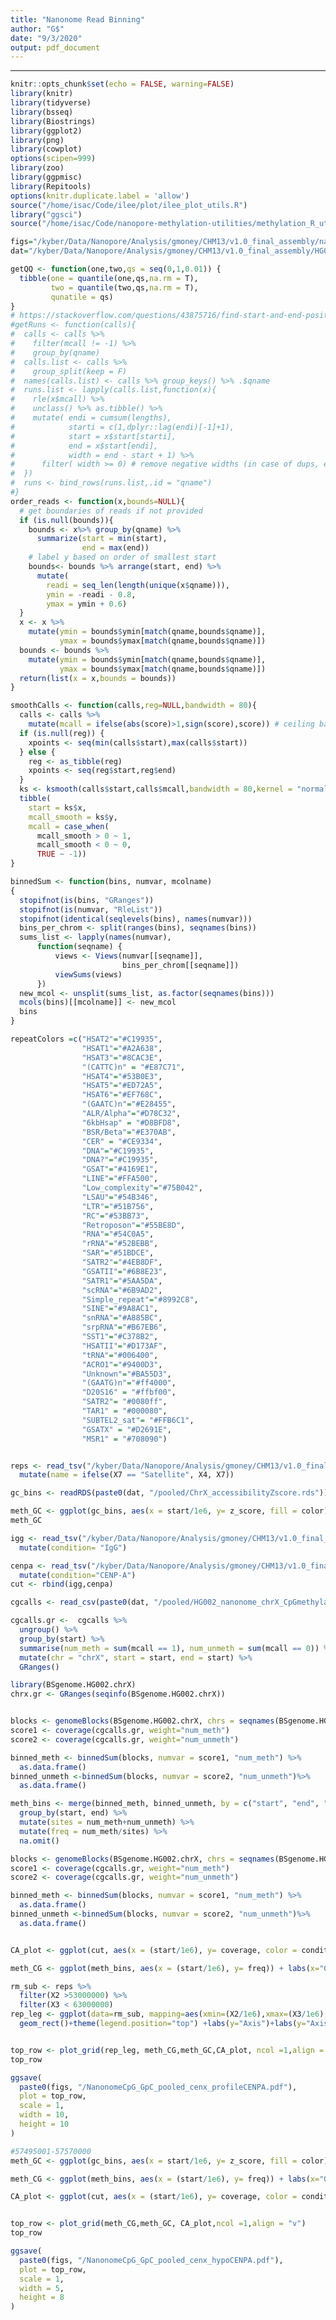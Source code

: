 ```yaml
---
title: "Nanonome Read Binning"
author: "G$"
date: "9/3/2020"
output: pdf_document
---
```


---
```r
knitr::opts_chunk$set(echo = FALSE, warning=FALSE)
library(knitr)
library(tidyverse)
library(bsseq)
library(Biostrings)
library(ggplot2)
library(png)
library(cowplot)
options(scipen=999)
library(zoo)
library(ggpmisc)
library(Repitools)
options(knitr.duplicate.label = 'allow')
source("/home/isac/Code/ilee/plot/ilee_plot_utils.R")
library("ggsci")
source("/home/isac/Code/nanopore-methylation-utilities/methylation_R_utils.R")
```

```r
figs="/kyber/Data/Nanopore/Analysis/gmoney/CHM13/v1.0_final_assembly/nanonome/figures"
dat="/kyber/Data/Nanopore/Analysis/gmoney/CHM13/v1.0_final_assembly/HG002/nanonome/methylation_calls"

```


```r
getQQ <- function(one,two,qs = seq(0,1,0.01)) {
  tibble(one = quantile(one,qs,na.rm = T),
         two = quantile(two,qs,na.rm = T),
         qunatile = qs)
}
# https://stackoverflow.com/questions/43875716/find-start-and-end-positions-indices-of-runs-consecutive-values
#getRuns <- function(calls){
#  calls <- calls %>%
#    filter(mcall != -1) %>%
#    group_by(qname)
#  calls.list <- calls %>%
#    group_split(keep = F)
#  names(calls.list) <- calls %>% group_keys() %>% .$qname
#  runs.list <- lapply(calls.list,function(x){
#    rle(x$mcall) %>%
#    unclass() %>% as.tibble() %>%
#    mutate( endi = cumsum(lengths),
#            starti = c(1,dplyr::lag(endi)[-1]+1),
#            start = x$start[starti],
#            end = x$start[endi],
#            width = end - start + 1) %>%
#      filter( width >= 0) # remove negative widths (in case of dups, etc.)
#  })
#  runs <- bind_rows(runs.list,.id = "qname")
#}
order_reads <- function(x,bounds=NULL){
  # get boundaries of reads if not provided
  if (is.null(bounds)){
    bounds <- x%>% group_by(qname) %>%
      summarize(start = min(start),
                end = max(end))
    # label y based on order of smallest start
    bounds<- bounds %>% arrange(start, end) %>%
      mutate(
        readi = seq_len(length(unique(x$qname))),
        ymin = -readi - 0.8, 
        ymax = ymin + 0.6)
  }
  x <- x %>%
    mutate(ymin = bounds$ymin[match(qname,bounds$qname)],
           ymax = bounds$ymax[match(qname,bounds$qname)])
  bounds <- bounds %>%
    mutate(ymin = bounds$ymin[match(qname,bounds$qname)],
           ymax = bounds$ymax[match(qname,bounds$qname)])
  return(list(x = x,bounds = bounds))
}

smoothCalls <- function(calls,reg=NULL,bandwidth = 80){
  calls <- calls %>%
    mutate(mcall = ifelse(abs(score)>1,sign(score),score)) # ceiling based on log-lik ratio - this uses log-lik ratio when call is not obvious
  if (is.null(reg)) {
    xpoints <- seq(min(calls$start),max(calls$start))
  } else {
    reg <- as_tibble(reg)
    xpoints <- seq(reg$start,reg$end)
  }
  ks <- ksmooth(calls$start,calls$mcall,bandwidth = 80,kernel = "normal",x.points = xpoints)
  tibble(
    start = ks$x,
    mcall_smooth = ks$y, 
    mcall = case_when(
      mcall_smooth > 0 ~ 1,
      mcall_smooth < 0 ~ 0,
      TRUE ~ -1)) 
}

binnedSum <- function(bins, numvar, mcolname)
{
  stopifnot(is(bins, "GRanges"))
  stopifnot(is(numvar, "RleList"))
  stopifnot(identical(seqlevels(bins), names(numvar)))
  bins_per_chrom <- split(ranges(bins), seqnames(bins))
  sums_list <- lapply(names(numvar),
      function(seqname) {
          views <- Views(numvar[[seqname]],
                         bins_per_chrom[[seqname]])
          viewSums(views)
      })
  new_mcol <- unsplit(sums_list, as.factor(seqnames(bins)))
  mcols(bins)[[mcolname]] <- new_mcol
  bins
}

```

```r


repeatColors =c("HSAT2"="#C19935",
                "HSAT1"="#A2A638",
                "HSAT3"="#8CAC3E",
                "(CATTC)n" = "#E87C71",
                "HSAT4"="#53B0E3",
                "HSAT5"="#ED72A5",
                "HSAT6"="#EF768C", 
                "(GAATC)n"="#E28455",
                "ALR/Alpha"="#D78C32",
                "6kbHsap" = "#D8BFD8",
                "BSR/Beta"="#E370AB",
                "CER" = "#CE9334",
                "DNA"="#C19935",
                "DNA?"="#C19935",
                "GSAT"="#4169E1",
                "LINE"="#FFA500",
                "Low_complexity"="#75B042",
                "LSAU"="#54B346",
                "LTR"="#51B756",
                "RC"="#53BB73",
                "Retroposon"="#55BE8D",
                "RNA"="#54C0A5",
                "rRNA"="#52BEBB",
                "SAR"="#51BDCE",
                "SATR2"="#4EB8DF",
                "GSATII"="#6B8E23",
                "SATR1"="#5AA5DA",
                "scRNA"="#6B9AD2",
                "Simple_repeat"="#8992C8",
                "SINE"="#9A8AC1",
                "snRNA"="#A885BC",
                "srpRNA"="#B67EB6",
                "SST1"="#C378B2",
                "HSATII"="#D173AF",
                "tRNA"="#006400",
                "ACRO1"="#9400D3",
                "Unknown"="#BA55D3", 
                "(GAATG)n"="#ff4000",
                "D20S16" = "#ffbf00", 
                "SATR2"= "#0080ff", 
                "TAR1" = "#000080", 
                "SUBTEL2_sat"= "#FFB6C1", 
                "GSATX" = "#D2691E", 
                "MSR1" = "#708090")


reps <- read_tsv("/kyber/Data/Nanopore/Analysis/gmoney/CHM13/v1.0_final_assembly/HG002/annotations/hg002.chrX.fasta_rm.bed", col_names = F) %>%
  mutate(name = ifelse(X7 == "Satellite", X4, X7))
```

```r

gc_bins <- readRDS(paste0(dat, "/pooled/ChrX_accessibilityZscore.rds"))
```


```r
meth_GC <- ggplot(gc_bins, aes(x = start/1e6, y= z_score, fill = color))+geom_bar(stat = "identity", position = "dodge")+ylim(-4,5)+labs(x="Genomic coordinates (Mb)", y="Accessibility Z-score")+theme_classic(base_size = 25)+theme(legend.position = "none")+xlim(53,63)+geom_hline(yintercept = -3, linetype="dashed")
meth_GC
```


```r

igg <- read_tsv("/kyber/Data/Nanopore/Analysis/gmoney/CHM13/v1.0_final_assembly/cut_and_run/bigwigs/HG002/HG002_IgG_cutnrun_hisalt_losalt.q10.F3852.bedgraph", col_names = c("chr", "start", "end", "coverage")) %>%
  mutate(condition= "IgG")

cenpa <- read_tsv("/kyber/Data/Nanopore/Analysis/gmoney/CHM13/v1.0_final_assembly/cut_and_run/bigwigs/HG002/HG002_CA_cutnrun_hisalt_losalt.q10.F3852_chrX.bedgraph",col_names = c("chr", "start", "end", "coverage")) %>%
  mutate(condition="CENP-A")
cut <- rbind(igg,cenpa)

cgcalls <- read_csv(paste0(dat, "/pooled/HG002_nanonome_chrX_CpGmethylation_ByCall.csv"))

cgcalls.gr <-  cgcalls %>%
  ungroup() %>%
  group_by(start) %>%
  summarise(num_meth = sum(mcall == 1), num_unmeth = sum(mcall == 0)) %>%
  mutate(chr = "chrX", start = start, end = start) %>%
  GRanges()

library(BSgenome.HG002.chrX)
chrx.gr <- GRanges(seqinfo(BSgenome.HG002.chrX))


blocks <- genomeBlocks(BSgenome.HG002.chrX, chrs = seqnames(BSgenome.HG002.chrX), width = 15000)
score1 <- coverage(cgcalls.gr, weight="num_meth")
score2 <- coverage(cgcalls.gr, weight="num_unmeth")

binned_meth <- binnedSum(blocks, numvar = score1, "num_meth") %>%
  as.data.frame()
binned_unmeth <-binnedSum(blocks, numvar = score2, "num_unmeth")%>%
  as.data.frame()

meth_bins <- merge(binned_meth, binned_unmeth, by = c("start", "end", "seqnames", "width", "strand")) %>%
  group_by(start, end) %>%
  mutate(sites = num_meth+num_unmeth) %>%
  mutate(freq = num_meth/sites) %>%
  na.omit()

blocks <- genomeBlocks(BSgenome.HG002.chrX, chrs = seqnames(BSgenome.HG002.chrX), width = 15000)
score1 <- coverage(cgcalls.gr, weight="num_meth")
score2 <- coverage(cgcalls.gr, weight="num_unmeth")

binned_meth <- binnedSum(blocks, numvar = score1, "num_meth") %>%
  as.data.frame()
binned_unmeth <-binnedSum(blocks, numvar = score2, "num_unmeth")%>%
  as.data.frame()


CA_plot <- ggplot(cut, aes(x = (start/1e6), y= coverage, color = condition, alpha=.5)) + labs(x="Genomic coordinates (Mb)", y="Methylation")+theme_classic(base_size = 25)+geom_line(size =1)+xlim(53,63)+ scale_color_manual(values=c("red", "black"))+theme(legend.position = "none")

meth_CG <- ggplot(meth_bins, aes(x = (start/1e6), y= freq)) + labs(x="Genomic coordinates (Mb)", y="Methylation")+theme_classic(base_size = 25)+ylim(0,1)+geom_line(size =1)+xlim(53,63)

rm_sub <- reps %>%
  filter(X2 >53000000) %>%
  filter(X3 < 63000000)
rep_leg <- ggplot(data=rm_sub, mapping=aes(xmin=(X2/1e6),xmax=(X3/1e6),ymin=0,ymax=.1, fill = name))+
  geom_rect()+theme(legend.position="top") +labs(y="Axis")+labs(y="Axis")+ scale_fill_manual(values = repeatColors, drop = FALSE)+theme(legend.text=element_text(size=rel(1.5)))+theme(legend.title=element_blank()) +theme(axis.title.y=element_blank(),axis.text.y=element_blank(), axis.ticks.y=element_blank(), legend.position = "none")


top_row <- plot_grid(rep_leg, meth_CG,meth_GC,CA_plot, ncol =1,align = "v",rel_heights = c(1/4, 1/2, 1/2,1/2))
top_row

ggsave(
  paste0(figs, "/NanonomeCpG_GpC_pooled_cenx_profileCENPA.pdf"),
  plot = top_row,
  scale = 1,
  width = 10,
  height = 10
)
```

```r

#57495001-57570000 
meth_GC <- ggplot(gc_bins, aes(x = start/1e6, y= z_score, fill = color))+geom_bar(stat = "identity", position = "dodge")+ylim(-4,5)+labs(x="Genomic coordinates (Mb)", y="Accessibility Z-score")+theme_classic(base_size = 12)+theme(legend.position = "bottom")+xlim(57,58)+geom_hline(yintercept = -3, linetype="dashed")

meth_CG <- ggplot(meth_bins, aes(x = (start/1e6), y= freq)) + labs(x="Genomic coordinates (Mb)", y="Methylation")+theme_classic(base_size = 12)+ylim(0,1)+geom_line(size =1)+xlim(57,58)

CA_plot <- ggplot(cut, aes(x = (start/1e6), y= coverage, color = condition, alpha=.5)) + labs(x="Genomic coordinates (Mb)", y="Methylation")+theme_classic(base_size = 12)+geom_line(size =1)+xlim(57,58)+ scale_color_manual(values=c("red", "black"))+theme(legend.position = "none")


top_row <- plot_grid(meth_CG,meth_GC, CA_plot,ncol =1,align = "v")
top_row

ggsave(
  paste0(figs, "/NanonomeCpG_GpC_pooled_cenx_hypoCENPA.pdf"),
  plot = top_row,
  scale = 1,
  width = 5,
  height = 8
)

```


